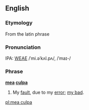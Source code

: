 {{wikipediapar|Mea Culpa}}
==English==

===Etymology===
From the latin phrase

===Pronunciation===
IPA: [[WEAE]] /ˈmi.əˈkʌl.pʌ/, /ˈmaɪ-/

===Phrase===
'''[[mea]] [[culpa]]'''
# My [[fault]], due to my [[error]]; [[my bad]].

[[pl:mea culpa]]